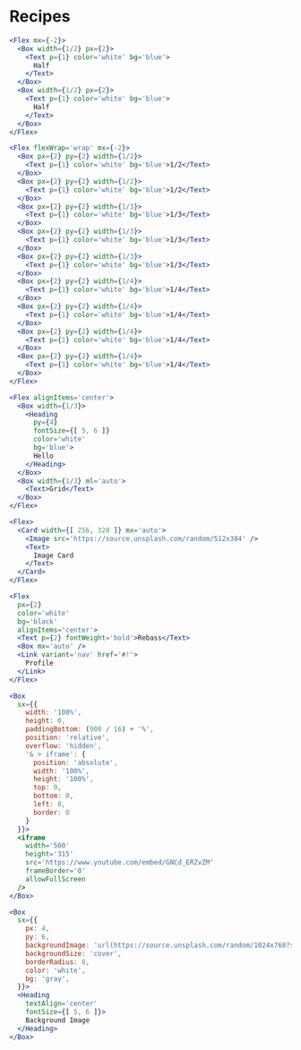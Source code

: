 

# Recipes

```jsx live=true
<Flex mx={-2}>
  <Box width={1/2} px={2}>
    <Text p={1} color='white' bg='blue'>
      Half
    </Text>
  </Box>
  <Box width={1/2} px={2}>
    <Text p={1} color='white' bg='blue'>
      Half
    </Text>
  </Box>
</Flex>
```

```jsx live=true
<Flex flexWrap='wrap' mx={-2}>
  <Box px={2} py={2} width={1/2}>
    <Text p={1} color='white' bg='blue'>1/2</Text>
  </Box>
  <Box px={2} py={2} width={1/2}>
    <Text p={1} color='white' bg='blue'>1/2</Text>
  </Box>
  <Box px={2} py={2} width={1/3}>
    <Text p={1} color='white' bg='blue'>1/3</Text>
  </Box>
  <Box px={2} py={2} width={1/3}>
    <Text p={1} color='white' bg='blue'>1/3</Text>
  </Box>
  <Box px={2} py={2} width={1/3}>
    <Text p={1} color='white' bg='blue'>1/3</Text>
  </Box>
  <Box px={2} py={2} width={1/4}>
    <Text p={1} color='white' bg='blue'>1/4</Text>
  </Box>
  <Box px={2} py={2} width={1/4}>
    <Text p={1} color='white' bg='blue'>1/4</Text>
  </Box>
  <Box px={2} py={2} width={1/4}>
    <Text p={1} color='white' bg='blue'>1/4</Text>
  </Box>
  <Box px={2} py={2} width={1/4}>
    <Text p={1} color='white' bg='blue'>1/4</Text>
  </Box>
</Flex>
```

```jsx live=true
<Flex alignItems='center'>
  <Box width={1/3}>
    <Heading
      py={4}
      fontSize={[ 5, 6 ]}
      color='white'
      bg='blue'>
      Hello
    </Heading>
  </Box>
  <Box width={1/3} ml='auto'>
    <Text>Grid</Text>
  </Box>
</Flex>
```

```jsx live=true
<Flex>
  <Card width={[ 256, 320 ]} mx='auto'>
    <Image src='https://source.unsplash.com/random/512x384' />
    <Text>
      Image Card
    </Text>
  </Card>
</Flex>
```

```jsx live=true
<Flex
  px={2}
  color='white'
  bg='black'
  alignItems='center'>
  <Text p={2} fontWeight='bold'>Rebass</Text>
  <Box mx='auto' />
  <Link variant='nav' href='#!'>
    Profile
  </Link>
</Flex>
```

```jsx live=true
<Box
  sx={{
    width: '100%',
    height: 0,
    paddingBottom: (900 / 16) + '%',
    position: 'relative',
    overflow: 'hidden',
    '& > iframe': {
      position: 'absolute',
      width: '100%',
      height: '100%',
      top: 0,
      bottom: 0,
      left: 0,
      border: 0
    }
  }}>
  <iframe
    width='560'
    height='315'
    src='https://www.youtube.com/embed/GNCd_ERZvZM'
    frameBorder='0'
    allowFullScreen
  />
</Box>
```

```jsx live=true
<Box
  sx={{
    px: 4,
    py: 6,
    backgroundImage: 'url(https://source.unsplash.com/random/1024x768?sky)',
    backgroundSize: 'cover',
    borderRadius: 8,
    color: 'white',
    bg: 'gray',
  }}>
  <Heading
    textAlign='center'
    fontSize={[ 5, 6 ]}>
    Background Image
  </Heading>
</Box>
```
